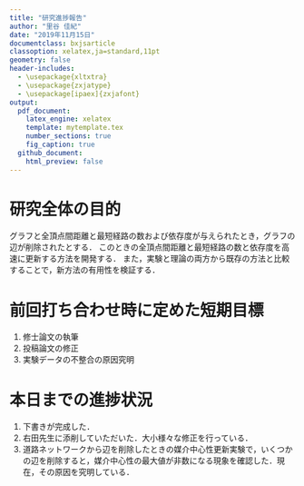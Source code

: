 ```yaml
---
title: "研究進捗報告"
author: "里谷 佳紀"
date: "2019年11月15日"
documentclass: bxjsarticle
classoption: xelatex,ja=standard,11pt
geometry: false
header-includes:
  - \usepackage{xltxtra}
  - \usepackage{zxjatype}
  - \usepackage[ipaex]{zxjafont}
output:
  pdf_document:
    latex_engine: xelatex
    template: mytemplate.tex
    number_sections: true
    fig_caption: true
  github_document:
    html_preview: false
---
```


# 研究全体の目的
グラフと全頂点間距離と最短経路の数および依存度が与えられたとき，グラフの辺が削除されたとする．
このときの全頂点間距離と最短経路の数と依存度を高速に更新する方法を開発する．
また，実験と理論の両方から既存の方法と比較することで，新方法の有用性を検証する．

# 前回打ち合わせ時に定めた短期目標
1. 修士論文の執筆
2. 投稿論文の修正
3. 実験データの不整合の原因究明

# 本日までの進捗状況
1. 下書きが完成した．
2. 右田先生に添削していただいた．大小様々な修正を行っている．
3. 道路ネットワークから辺を削除したときの媒介中心性更新実験で，いくつかの辺を削除すると，媒介中心性の最大値が非数になる現象を確認した．現在，その原因を究明している．
